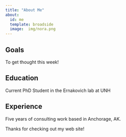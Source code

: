 ```yaml
---
title: "About Me"
about:
  id: me
  template: broadside
  image:  img/nora.png
---
```


:::{#me}

## Goals
To get thought this week!

## Education
Current PhD Student in the Ernakovich lab at UNH

## Experience
Five years of consulting work based in Anchorage, AK. 
:::

Thanks for checking out my web site!

